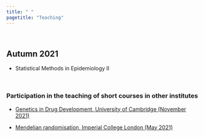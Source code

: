 ```yaml
---
title: " "
pagetitle: "Teaching"
---
```


\
  
## Autumn 2021

* Statistical Methods in Epidemiology II

\
  
### Participation in the teaching of short courses in other institutes

* [Genetics in Drug Development, University of Cambridge (November 2021)](https://onlinesales.admin.cam.ac.uk/conferences-and-events/mrc-biostatistics-unit/mrc-biostatistics-unit-short-courses/genetics-in-drug-development-november-2021)

* [Mendelian randomisation, Imperial College London (May 2021)](https://www.imperial.ac.uk/school-public-health/study/short-courses/mendelian-randomisation/)